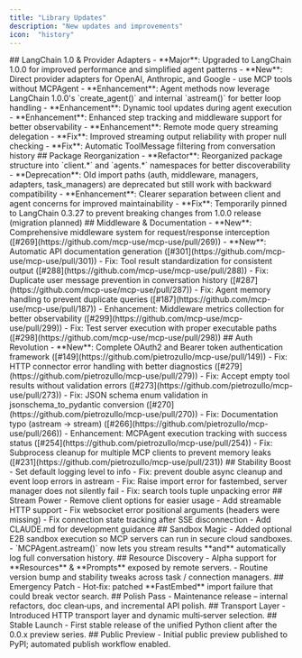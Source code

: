 ```yaml
---
title: "Library Updates"
description: "New updates and improvements"
icon:  "history"
---
```


<Update label="v1.4.0 - 2025‑10‑27">
  ## LangChain 1.0 & Provider Adapters
  - **Major**: Upgraded to LangChain 1.0.0 for improved performance and simplified agent patterns
  - **New**: Direct provider adapters for OpenAI, Anthropic, and Google - use MCP tools without MCPAgent
  - **Enhancement**: Agent methods now leverage LangChain 1.0.0's `create_agent()` and internal `astream()` for better loop handling
  - **Enhancement**: Dynamic tool updates during agent execution
  - **Enhancement**: Enhanced step tracking and middleware support for better observability
  - **Enhancement**: Remote mode query streaming delegation
  - **Fix**: Improved streaming output reliability with proper null checking
  - **Fix**: Automatic ToolMessage filtering from conversation history
</Update>

<Update label="v1.3.13 - 2025‑10‑18">
  ## Package Reorganization
  - **Refactor**: Reorganized package structure into `client.*` and `agents.*` namespaces for better discoverability
  - **Deprecation**: Old import paths (auth, middleware, managers, adapters, task_managers) are deprecated but still work with backward compatibility
  - **Enhancement**: Clearer separation between client and agent concerns for improved maintainability
  - **Fix**: Temporarily pinned to LangChain 0.3.27 to prevent breaking changes from 1.0.0 release (migration planned)
</Update>

<Update label="v1.3.12 - 2025‑10‑02">
  ## Middleware & Documentation
  - **New**: Comprehensive middleware system for request/response interception ([#269](https://github.com/mcp-use/mcp-use/pull/269))
  - **New**: Automatic API documentation generation ([#301](https://github.com/mcp-use/mcp-use/pull/301))
  - Fix: Tool result standardization for consistent output ([#288](https://github.com/mcp-use/mcp-use/pull/288))
  - Fix: Duplicate user message prevention in conversation history ([#287](https://github.com/mcp-use/mcp-use/pull/287))
  - Fix: Agent memory handling to prevent duplicate queries ([#187](https://github.com/mcp-use/mcp-use/pull/187))
  - Enhancement: Middleware metrics collection for better observability ([#299](https://github.com/mcp-use/mcp-use/pull/299))
  - Fix: Test server execution with proper executable paths ([#298](https://github.com/mcp-use/mcp-use/pull/298))
</Update>

<Update label="v1.3.11 - 2025‑09‑29">
  ## Auth Revolution
  - **New**: Complete OAuth2 and Bearer token authentication framework ([#149](https://github.com/pietrozullo/mcp-use/pull/149))
  - Fix: HTTP connector error handling with better diagnostics ([#279](https://github.com/pietrozullo/mcp-use/pull/279))
  - Fix: Accept empty tool results without validation errors ([#273](https://github.com/pietrozullo/mcp-use/pull/273))
  - Fix: JSON schema enum validation in jsonschema_to_pydantic conversion ([#270](https://github.com/pietrozullo/mcp-use/pull/270))
  - Fix: Documentation typo (astream → stream) ([#266](https://github.com/pietrozullo/mcp-use/pull/266))
  - Enhancement: MCPAgent execution tracking with success status ([#254](https://github.com/pietrozullo/mcp-use/pull/254))
  - Fix: Subprocess cleanup for multiple MCP clients to prevent memory leaks ([#231](https://github.com/pietrozullo/mcp-use/pull/231))
</Update>

<Update label="v1.3.3 - 2025‑06‑19">
  ## Stability Boost
  - Set default logging level to info
  - Fix: prevent double async cleanup and event loop errors in astream
  - Fix: Raise import error for fastembed, server manager does not silently fail
  - Fix: search tools tuple unpacking error
</Update>

<Update label="v1.3.1 - 2025‑06‑10">
  ## Stream Power
  - Remove client options for easier usage
  - Add streamable HTTP support
  - Fix websocket error positional arguments (headers were missing)
  - Fix connection state tracking after SSE disconnection
  - Add CLAUDE.md for development guidance
</Update>

<Update label="v1.3.0 - 2025‑05‑27">
  ## Sandbox Magic
  - Added optional E2B sandbox execution so MCP servers can run in secure cloud sandboxes.
  - `MCPAgent.astream()` now lets you stream results **and** automatically log full conversation history.
</Update>


<Update label="v1.2.13 - 2025‑05‑19">
  ## Resource Discovery
  - Alpha support for **Resources** & **Prompts** exposed by remote servers.
  - Routine version bump and stability tweaks across task / connection managers.
</Update>

<Update label="v1.2.10 - 2025‑05‑11">
  ## Emergency Patch
  - Hot‑fix: patched **FastEmbed** import failure that could break vector search.
</Update>

<Update label="v1.1.5 - 2025‑04‑11">
  ## Polish Pass
  - Maintenance release – internal refactors, doc clean‑ups, and incremental API polish.
</Update>

<Update label="v1.0.1 - 2025‑04‑07">
  ## Transport Layer
  - Introduced HTTP transport layer and dynamic multi‑server selection.
</Update>

<Update label="v1.0.0 - 2025‑04‑03">
  ## Stable Launch
  - First stable release of the unified Python client after the 0.0.x preview series.
</Update>

<Update label="v0.0.6 - 2025‑04‑02">
  ## Public Preview
  - Initial public preview published to PyPI; automated publish workflow enabled.
</Update>
